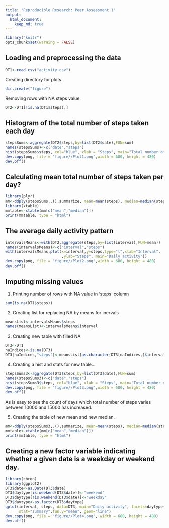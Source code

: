```yaml
---
title: "Reproducible Research: Peer Assessment 1"
output: 
  html_document:
    keep_md: true
---
```


```r
library("knitr")
opts_chunk$set(warning = FALSE)
```

## Loading and preprocessing the data  
```r
DT1<-read.csv("activity.csv")
```

Creating directory for plots  
```r
dir.create("figure")
```

Removing rows with NA steps value.  
```r
DT2<-DT1[!is.na(DT1$steps),]
```

## Histogram of the total number of steps taken each day
```r
stepsSums<-aggregate(DT2$steps,by=list(DT2$date),FUN=sum)
names(stepsSums)<-c("date","steps")
hist(stepsSums$steps, col="blue", xlab = "Steps", main="Total number of steps")
dev.copy(png, file = "figure//Plot1.png",width = 680, height = 480)
dev.off()
```

## Calculating mean total number of steps taken per day?
```r
library(plyr)
mm<-ddply(stepsSums,.(),summarize, mean=mean(steps), median=median(steps))
library(xtable)
mmtable<-xtable(mm[c("mean","median")])
print(mmtable, type = "html")
```

## The average daily activity pattern
```r
intervalsMeans<-with(DT2,aggregate(steps,by=list(interval),FUN=mean))
names(intervalsMeans)<-c("interval","steps")
with(intervalsMeans,plot(x=interval,y=steps,type="l",xlab="Interval",
                         ,ylab="Steps", main="Daily activity"))
dev.copy(png, file = "figure//Plot2.png",width = 680, height = 480)
dev.off()
```

## Imputing missing values
1. Printing number of rows with NA value in 'steps' column
```r
sum(is.na(DT1$steps))
```

2. Creating list for replacing NA by means for inervals
```r
meansList<-intervalsMeans$steps
names(meansList)<-intervalsMeans$interval
```

3. Creating new table with filled NA
```r
DT3<-DT1
naIndices<-is.na(DT3)
DT3[naIndices,"steps"]<-meansList[as.character(DT3[naIndices,]$interval)]
```

4. Creating a hist and stats for new table...  
```r
stepsSums3<-aggregate(DT3$steps,by=list(DT3$date),FUN=sum)
names(stepsSums3)<-c("date","steps")
hist(stepsSums3$steps, col="blue", xlab = "Steps", main="Total number of steps")
dev.copy(png, file = "figure//Plot3.png",width = 680, height = 480)
dev.off()
```
As is easy to see the count of days which total number of steps varies between 10000 and 15000 has increased.  
  
5. Creating the table of new mean and new median.
```r
mm<-ddply(stepsSums3,.(),summarize, mean=mean(steps), median=median(steps))
mmtable<-xtable(mm[c("mean","median")])
print(mmtable, type = "html")
```


## Creating a new factor variable indicating whether a given date is a weekday or weekend day.
```r
library(chron)
library(ggplot2)
DT3$date<-as.Date(DT3$date)
DT3$daytype[is.weekend(DT3$date)]<-"weekend"
DT3$daytype[!is.weekend(DT3$date)]<-"weekday"
DT3$daytype<-as.factor(DT3$daytype)
qplot(interval, steps, data=DT3, main="Daily activity", facets=daytype~., 
      stat="summary",fun.y="mean", geom="line")
dev.copy(png, file = "figure//Plot4.png", width = 680, height = 480)
dev.off()
```